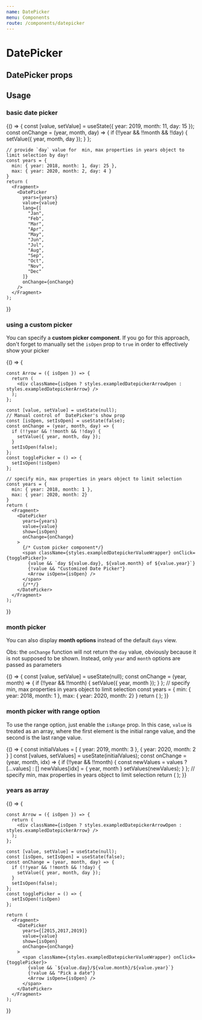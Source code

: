 ```yaml
---
name: DatePicker
menu: Components
route: /components/datepicker
---
```



# DatePicker

## DatePicker props
<Props of={DatePicker} />

## Usage

### basic date picker

<Playground>
  {() => {
    const [value, setValue] = useState({ year: 2019, month: 11, day: 15 });
    const onChange = (year, month, day) => {
      if (!!year && !!month && !!day) {
        setValue({ year, month, day });
      }
    };

    // provide `day` value for  min, max properties in years object to limit selection by day!
    const years = {
      min: { year: 2018, month: 1, day: 25 },
      max: { year: 2020, month: 2, day: 4 }
    }
    return (
      <Fragment>
      	<DatePicker
          years={years} 
          value={value}
          lang={[
            "Jan",
            "Feb",
            "Mar",
            "Apr",
            "May",
            "Jun",
            "Jul",
            "Aug",
            "Sep",
            "Oct",
            "Nov",
            "Dec"
          ]}
          onChange={onChange}
        />
      </Fragment>
    );
  }}
</Playground>

### using a custom picker

You can specify a **custom picker component**. If you go for this approach, don't forget to manually set the `isOpen` prop to `true` in order to effectively show your picker

<Playground>
  {() => {

    const Arrow = ({ isOpen }) => {
      return (
        <div className={isOpen ? styles.exampledDatepickerArrowOpen : styles.exampledDatepickerArrow} />
      );
    };

    const [value, setValue] = useState(null);
    // Manual control of  DatePicker's show prop
    const [isOpen, setIsOpen] = useState(false);
    const onChange = (year, month, day) => {
      if (!!year && !!month && !!day) {
        setValue({ year, month, day });
      }
      setIsOpen(false);
    };
    const togglePicker = () => {
      setIsOpen(!isOpen)
    };

    // specify min, max properties in years object to limit selection
    const years = {
      min: { year: 2018, month: 1 },
      max: { year: 2020, month: 2}
    }
    return (
      <Fragment>
      	<DatePicker
          years={years} 
          value={value}
          show={isOpen}
          onChange={onChange}
        >
          {/* Custom picker component*/}
          <span className={styles.exampledDatepickerValueWrapper} onClick={togglePicker}>
            {value && `day ${value.day}, ${value.month} of ${value.year}`}
            {!value && "Customized Date Picker"}
            <Arrow isOpen={isOpen} />
          </span>
          {/**/}
        </DatePicker>
      </Fragment>
    );
  }}
</Playground>



### month picker

You can also display **month options** instead of the default `days` view.

Obs: the `onChange` function will not return the `day` value, obviously because it is not supposed to be shown. Instead, only `year` and `month` options are passed as parameters

<Playground>
  {() => {
    const [value, setValue] = useState(null);
    const onChange = (year, month) => {
      if (!!year && !!month) {
        setValue({ year, month });
      }
    };
    // specify min, max properties in years object to limit selection
    const years = {
      min: { year: 2018, month: 1 },
      max: { year: 2020, month: 2}
    }
    return (
      <Fragment>
      	<DatePicker
          years={years} 
          value={value}
          // enable isMonthsMode prop
          isMonthsMode={true}
          onChange={onChange}
        />
      </Fragment>
    );
  }}
</Playground>


### month picker with range option

To use the range option, just enable the `isRange` prop. In this case, `value` is treated as an array, where the first element is the initial range value, and the second is the last range value.


<Playground>
  {() => {
    const initialValues = [
      { year: 2019, month: 3 },
      { year: 2020, month: 2 }
    ]
    const [values, setValues] = useState(initialValues);
    const onChange = (year, month, idx) => {
      if (!!year && !!month) {
        const newValues = values ? [...values] : []
        newValues[idx] = { year, month }
        setValues(newValues);
      }
    };
    // specify min, max properties in years object to limit selection
    return (
      <Fragment>
      	<DatePicker
          value={values}
          isMonthsMode={true}
          // enable isRange prop
          isRange={true}
          onChange={onChange}
        />
      </Fragment>
    );
  }}
</Playground>

### years as array

<Playground>
  {() => {

    const Arrow = ({ isOpen }) => {
      return (
        <div className={isOpen ? styles.exampledDatepickerArrowOpen : styles.exampledDatepickerArrow} />
      );
    };

    const [value, setValue] = useState(null);
    const [isOpen, setIsOpen] = useState(false);
    const onChange = (year, month, day) => {
      if (!!year && !!month && !!day) {
        setValue({ year, month, day });
      }
      setIsOpen(false);
    };
    const togglePicker = () => {
      setIsOpen(!isOpen)
    };

    return (
      <Fragment>
      	<DatePicker
          years={[2015,2017,2019]}  
          value={value}
          show={isOpen}
          onChange={onChange}
        >
          <span className={styles.exampledDatepickerValueWrapper} onClick={togglePicker}>
            {value && `${value.day}/${value.month}/${value.year}`}
            {!value && "Pick a date"}
            <Arrow isOpen={isOpen} />
          </span>
        </DatePicker>
      </Fragment>
    );
  }}
</Playground>


